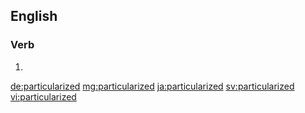 ==English==

===Verb===
{{head|en|verb form}}

# {{en-past of|particularize}}

[[de:particularized]]
[[mg:particularized]]
[[ja:particularized]]
[[sv:particularized]]
[[vi:particularized]]